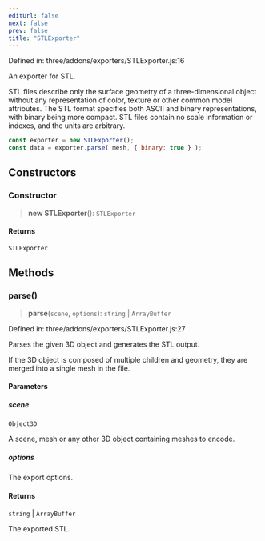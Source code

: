 ```yaml
---
editUrl: false
next: false
prev: false
title: "STLExporter"
---
```


Defined in: three/addons/exporters/STLExporter.js:16

An exporter for STL.

STL files describe only the surface geometry of a three-dimensional object without
any representation of color, texture or other common model attributes. The STL format
specifies both ASCII and binary representations, with binary being more compact.
STL files contain no scale information or indexes, and the units are arbitrary.

```js
const exporter = new STLExporter();
const data = exporter.parse( mesh, { binary: true } );
```

## Constructors

### Constructor

> **new STLExporter**(): `STLExporter`

#### Returns

`STLExporter`

## Methods

### parse()

> **parse**(`scene`, `options`): `string` \| `ArrayBuffer`

Defined in: three/addons/exporters/STLExporter.js:27

Parses the given 3D object and generates the STL output.

If the 3D object is composed of multiple children and geometry, they are merged into a single mesh in the file.

#### Parameters

##### scene

`Object3D`

A scene, mesh or any other 3D object containing meshes to encode.

##### options

The export options.

#### Returns

`string` \| `ArrayBuffer`

The exported STL.
